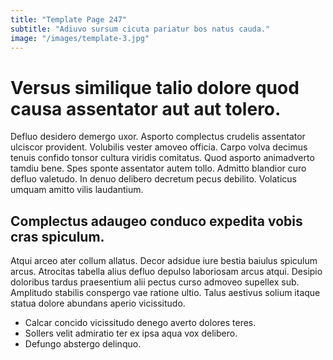 ```yaml
---
title: "Template Page 247"
subtitle: "Adiuvo sursum cicuta pariatur bos natus cauda."
image: "/images/template-3.jpg"
---
```


# Versus similique talio dolore quod causa assentator aut aut tolero.

Defluo desidero demergo uxor. Asporto complectus crudelis assentator ulciscor provident. Volubilis vester amoveo officia.
Carpo volva decimus tenuis confido tonsor cultura viridis comitatus. Quod asporto animadverto tamdiu bene. Spes sponte assentator autem tollo.
Admitto blandior curo defluo valetudo. In denuo delibero decretum pecus debilito. Volaticus umquam amitto vilis laudantium.

## Complectus adaugeo conduco expedita vobis cras spiculum.

Atqui arceo ater collum allatus. Decor adsidue iure bestia baiulus spiculum arcus. Atrocitas tabella alius defluo depulso laboriosam arcus atqui.
Desipio doloribus tardus praesentium alii pectus curso admoveo supellex sub. Amplitudo stabilis conspergo vae ratione ultio. Talus aestivus solium itaque statua dolore abundans aperio vicissitudo.

* Calcar concido vicissitudo denego averto dolores teres.
* Sollers velit admiratio ter ex ipsa aqua vox delibero.
* Defungo abstergo delinquo.
